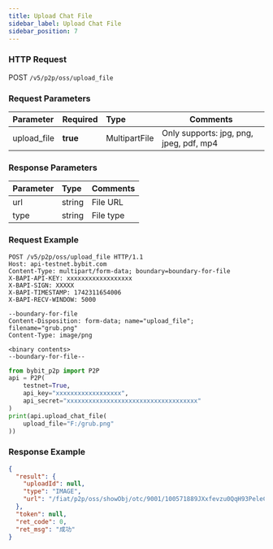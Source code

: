 ```yaml
---
title: Upload Chat File
sidebar_label: Upload Chat File
sidebar_position: 7
---
```


### HTTP Request
POST `/v5/p2p/oss/upload_file`

### Request Parameters
| Parameter | Required | Type | Comments|
|:----- |:-------|:-----|------ |
|upload_file|**true** |MultipartFile |Only supports: jpg, png, jpeg, pdf, mp4 |


### Response Parameters
| Parameter | Type | Comments|
|:----- |:-----|----- |
|url |string |File URL |
|type |string |File type |

### Request Example

<Tabs groupId="programming-languages">
<TabItem value="http" label="HTTP">

```http
POST /v5/p2p/oss/upload_file HTTP/1.1
Host: api-testnet.bybit.com
Content-Type: multipart/form-data; boundary=boundary-for-file
X-BAPI-API-KEY: xxxxxxxxxxxxxxxxxx
X-BAPI-SIGN: XXXXX
X-BAPI-TIMESTAMP: 1742311654006
X-BAPI-RECV-WINDOW: 5000

--boundary-for-file
Content-Disposition: form-data; name="upload_file"; filename="grub.png"
Content-Type: image/png

<binary contents>
--boundary-for-file--
```

</TabItem>
<TabItem value="python" label="Python">

```python
from bybit_p2p import P2P
api = P2P(
    testnet=True,
    api_key="xxxxxxxxxxxxxxxxxx",
    api_secret="xxxxxxxxxxxxxxxxxxxxxxxxxxxxxxxxxxxx"
)
print(api.upload_chat_file(
    upload_file="F:/grub.png"
))
```

</TabItem>
</Tabs>

### Response Example

```json
{
  "result": {
    "uploadId": null,
    "type": "IMAGE",
    "url": "/fiat/p2p/oss/showObj/otc/9001/100571889JXxfevzu0QqH93PeleC7F4y89zX2U9Qu-lq5Gt3JJxg.png?e=1742570854&token=HtEBxTu3r4o_eUyf_NTQ-3-S00IDrlT_pP8MhvOqjzI="
  },
  "token": null,
  "ret_code": 0,
  "ret_msg": "成功"
}
```
